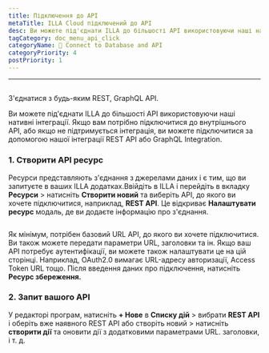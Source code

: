 ```yaml
---
title: Підключення до API
metaTitle: ILLA Cloud підключений до API
desc: Ви можете під'єднати ILLA до більшості API використовуючи наші нативні інтеграції. ILLA може підключатися до будь-якого REST, GraphQL API
tagCategory: doc_menu_api_click
categoryName: 📲 Connect to Database and API
categoryPriority: 4
postPriority: 1
---
```


* * *

## <Heading hidden>Підключення до API</Heading>

З'єднатися з будь-яким REST, GraphQL API.

Ви можете під'єднати ILLA до більшості API використовуючи наші нативні інтеграції. Якщо вам потрібно підключитися до внутрішнього API, або якщо не підтримується інтеграція, ви можете підключитися за допомогою нашої інтеграції REST API або GraphQL Integration.

### 1.  Створити API ресурс

Ресурси представляють з'єднання з джерелами даних і є тим, що ви запитуєте в ваших ILLA додатках.Ввійдіть в ILLA і перейдіть в вкладку **Ресурси** > натисніть **Створити новий** та виберіть API, до якого ви хочете підключитися, наприклад, **REST API**. Це відкриває **Налаштувати ресурс** модаль, де ви додаєте інформацію про з'єднання.

<img
  src='https://cdn.illacloud.com/official-website/img/docs/connect/connect-api/config.png'
  alt=""
/>

Як мінімум, потрібен базовий URL API, до якого ви хочете підключитися. Ви також можете передати параметри URL, заголовки та ін. Якщо ваш API потребує аутентифікації, ви можете також налаштувати це на цій сторінці. Наприклад, OAuth2.0 вимагає URL-адресу авторизації, Access Token URL тощо. Після введення даних про підключення, натисніть **Ресурс збереження.**

### 2.  Запит вашого API

У редакторі програм, натисніть **+ Нове** в **Списку дій** > вибрати **REST API** і оберіть вже наявного REST API або створіть новий > натисніть **створити дії** та оновити дії з додатковими параметрами URL. заголовки, і т. д.

<img
  src='https://cdn.illacloud.com/official-website/img/docs/connect/connect-api/action.png'
  alt=""
/>
